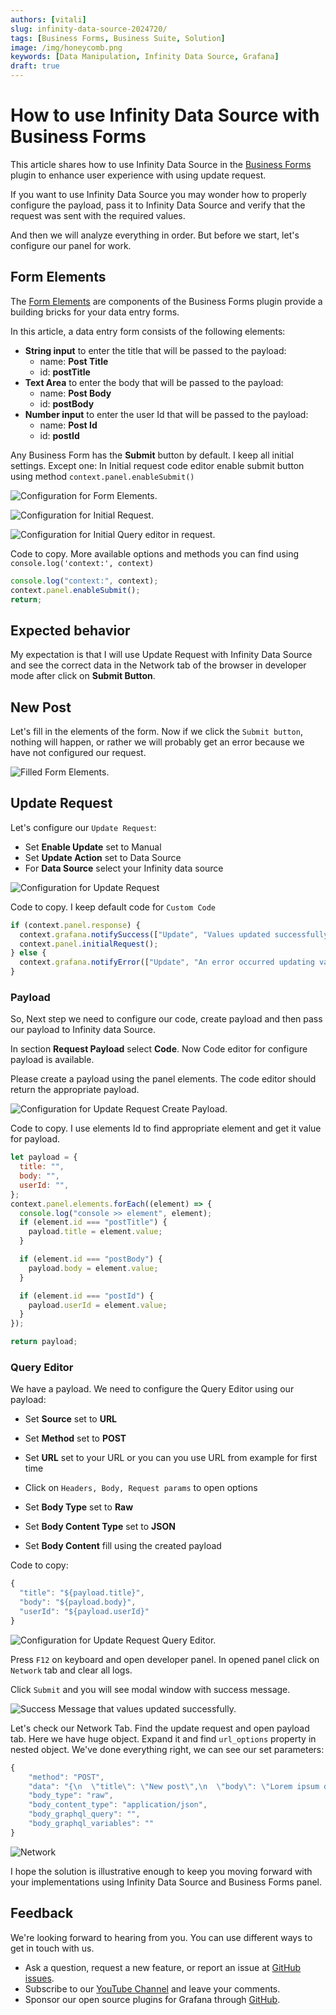 ```yaml
---
authors: [vitali]
slug: infinity-data-source-2024720/
tags: [Business Forms, Business Suite, Solution]
image: /img/honeycomb.png
keywords: [Data Manipulation, Infinity Data Source, Grafana]
draft: true
---
```



# How to use Infinity Data Source with Business Forms

This article shares how to use Infinity Data Source in the [Business Forms](/plugins/volkovlabs-form-panel/) plugin to enhance user experience with using update request.

If you want to use Infinity Data Source you may wonder how to properly configure the payload, pass it to Infinity Data Source and verify that the request was sent with the required values.

And then we will analyze everything in order. But before we start, let's configure our panel for work.

## Form Elements

The [Form Elements](/plugins/volkovlabs-form-panel/form-elements/) are components of the Business Forms plugin provide a building bricks for your data entry forms.

In this article, a data entry form consists of the following elements:

- **String input** to enter the title that will be passed to the payload:
  - name: **Post Title**
  - id: **postTitle**
- **Text Area** to enter the body that will be passed to the payload:
  - name: **Post Body**
  - id: **postBody**
- **Number input** to enter the user Id that will be passed to the payload:
  - name: **Post Id**
  - id: **postId**

Any Business Form has the **Submit** button by default. I keep all initial settings. Except one: In Initial request code editor enable submit button using method `context.panel.enableSubmit()`

<Image
  title="Configuration for Form Elements."
  src="/img/blog/2024-07-20-infinity-data-source/form-panel.png"
/>

<Image
  title="Configuration for Initial Request."
  src="/img/blog/2024-07-20-infinity-data-source/initial-req.png"
/>

<Image
  title="Configuration for Initial Query editor in request."
  src="/img/blog/2024-07-20-infinity-data-source/initial-query-editor.png"
/>

Code to copy. More available options and methods you can find using `console.log('context:', context)`

```js
console.log("context:", context);
context.panel.enableSubmit();
return;
```

## Expected behavior

My expectation is that I will use Update Request with Infinity Data Source and see the correct data in the Network tab of the browser in developer mode after click on **Submit Button**.

## New Post

Let's fill in the elements of the form. Now if we click the `Submit button`, nothing will happen, or rather we will probably get an error because we have not configured our request.

<Image
  title="Filled Form Elements."
  src="/img/blog/2024-07-20-infinity-data-source/filled-form.png"
/>

## Update Request

Let's configure our `Update Request`:

- Set **Enable Update** set to Manual
- Set **Update Action** set to Data Source
- For **Data Source** select your Infinity data source

<Image
  title="Configuration for Update Request"
  src="/img/blog/2024-07-20-infinity-data-source/update-req.png"
/>

Code to copy. I keep default code for `Custom Code`

```js
if (context.panel.response) {
  context.grafana.notifySuccess(["Update", "Values updated successfully."]);
  context.panel.initialRequest();
} else {
  context.grafana.notifyError(["Update", "An error occurred updating values."]);
}
```

### Payload

So, Next step we need to configure our code, create payload and then pass our payload to Infinity data Source.

In section **Request Payload** select **Code**. Now Code editor for configure payload is available.

Please create a payload using the panel elements. The code editor should return the appropriate payload.

<Image
  title="Configuration for Update Request Create Payload."
  src="/img/blog/2024-07-20-infinity-data-source/update-req-payload.png"
/>

Code to copy. I use elements Id to find appropriate element and get it value for payload.

```js
let payload = {
  title: "",
  body: "",
  userId: "",
};
context.panel.elements.forEach((element) => {
  console.log("console >> element", element);
  if (element.id === "postTitle") {
    payload.title = element.value;
  }

  if (element.id === "postBody") {
    payload.body = element.value;
  }

  if (element.id === "postId") {
    payload.userId = element.value;
  }
});

return payload;
```

### Query Editor

We have a payload. We need to configure the Query Editor using our payload:

- Set **Source** set to **URL**
- Set **Method** set to **POST**
- Set **URL** set to your URL or you can you use URL from example for first time
- Click on `Headers, Body, Request params` to open options

- Set **Body Type** set to **Raw**
- Set **Body Content Type** set to **JSON**
- Set **Body Content** fill using the created payload

Code to copy:

```js
{
  "title": "${payload.title}",
  "body": "${payload.body}",
  "userId": "${payload.userId}"
}
```

<Image
  title="Configuration for Update Request Query Editor."
  src="/img/blog/2024-07-20-infinity-data-source/update-req-query-editor.png"
/>

Press `F12` on keyboard and open developer panel. In opened panel click on `Network` tab and clear all logs.

Click `Submit` and you will see modal window with success message.

<Image
  title="Success Message that values updated successfully."
  src="/img/blog/2024-07-20-infinity-data-source/modal-window.png"
/>

Let's check our Network Tab. Find the update request and open payload tab. Here we have huge object. Expand it and find `url_options` property in nested object.
We've done everything right, we can see our set parameters:

```js
{
    "method": "POST",
    "data": "{\n  \"title\": \"New post\",\n  \"body\": \"Lorem ipsum dolor sit amet...\",\n  \"userId\": \"1\"\n}",
    "body_type": "raw",
    "body_content_type": "application/json",
    "body_graphql_query": "",
    "body_graphql_variables": ""
}
```

<Image
  title="Network"
  src="/img/blog/2024-07-20-infinity-data-source/network.png"
/>

I hope the solution is illustrative enough to keep you moving forward with your implementations using Infinity Data Source and Business Forms panel.

## Feedback

We're looking forward to hearing from you. You can use different ways to get in touch with us.

- Ask a question, request a new feature, or report an issue at [GitHub issues](https://github.com/volkovlabs/volkovlabs-form-panel/issues).
- Subscribe to our [YouTube Channel](https://www.youtube.com/@volkovlabs) and leave your comments.
- Sponsor our open source plugins for Grafana through [GitHub](https://github.com/sponsors/VolkovLabs).
